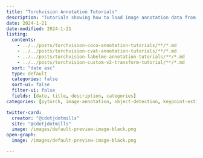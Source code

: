 ```yaml
---
title: "Torchvision Annotation Tutorials"
description: "Tutorials showing how to load image annotation data from various formats and use it with torchvision." 
date: 2024-1-21
date-modified: 2024-1-21
listing:
  contents: 
    - ../../posts/torchvision-coco-annotation-tutorials/**/*.md
    - ../../posts/torchvision-cvat-annotation-tutorials/**/*.md
    - ../../posts/torchvision-labelme-annotation-tutorials/**/*.md
    - ../../posts/torchvision-custom-v2-transform-tutorial/**/*.md
  sort: "date asc"
  type: default
  categories: false
  sort-ui: false
  filter-ui: false
  fields: [date, title, description, categories]
categories: [pytorch, image-annotation, object-detection, keypoint-estimation, instance-segmentation]

twitter-card:
  creator: "@cdotjdotmills"
  site: "@cdotjdotmills"
  image: /images/default-preview-image-black.png
open-graph:
  image: /images/default-preview-image-black.png

---
```

